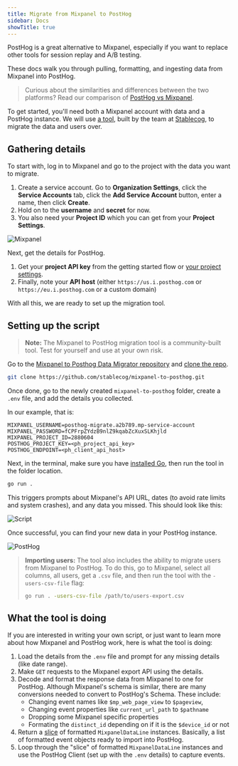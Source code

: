 ```yaml
---
title: Migrate from Mixpanel to PostHog
sidebar: Docs
showTitle: true
---
```



<MigrationWarning />

PostHog is a great alternative to Mixpanel, especially if you want to replace other tools for session replay and A/B testing.

These docs walk you through pulling, formatting, and ingesting data from Mixpanel into PostHog.

> Curious about the similarities and differences between the two platforms? Read our comparison of [PostHog vs Mixpanel](/blog/posthog-vs-mixpanel).

To get started, you'll need both a Mixpanel account with data and a PostHog instance. We will use [a tool](https://github.com/stablecog/mixpanel-to-posthog), built by the team at [Stablecog](https://stablecog.com/), to migrate the data and users over.

## Gathering details

To start with, log in to Mixpanel and go to the project with the data you want to migrate. 

1. Create a service account. Go to **Organization Settings**, click the **Service Accounts** tab, click the **Add Service Account** button, enter a name, then click **Create**.
2. Hold on to the **username** and **secret** for now. 
3. You also need your **Project ID** which you can get from your **Project Settings**.

![Mixpanel](https://res.cloudinary.com/dmukukwp6/image/upload/v1710055416/posthog.com/contents/images/tutorials/mixpanel-to-posthog/mixpanel.png)

Next, get the details for PostHog. 

1. Get your **project API key** from the getting started flow or [your project settings](https://us.posthog.com/settings/project). 
2. Finally, note your **API host** (either `https://us.i.posthog.com` or `https://eu.i.posthog.com` or a custom domain)

With all this, we are ready to set up the migration tool.

## Setting up the script

> **Note:** The Mixpanel to PostHog migration tool is a community-built tool. Test for yourself and use at your own risk.

Go to the [Mixpanel to Posthog Data Migrator repository](https://github.com/stablecog/mixpanel-to-posthog) and [clone the repo](https://docs.github.com/en/repositories/creating-and-managing-repositories/cloning-a-repository). 

```bash
git clone https://github.com/stablecog/mixpanel-to-posthog.git
```

Once done, go to the newly created `mixpanel-to-posthog` folder, create a `.env` file, and add the details you collected.

In our example, that is:
```
MIXPANEL_USERNAME=posthog-migrate.a2b789.mp-service-account
MIXPANEL_PASSWORD=fCPFrpZYdzB9nlZ9kqabZcXuxSLKhjld
MIXPANEL_PROJECT_ID=2880604
POSTHOG_PROJECT_KEY=<ph_project_api_key>
POSTHOG_ENDPOINT=<ph_client_api_host>
```

Next, in the terminal, make sure you have [installed Go](https://go.dev/doc/install), then run the tool in the folder location.

```bash
go run .
```

This triggers prompts about Mixpanel's API URL, dates (to avoid rate limits and system crashes), and any data you missed. This should look like this:

![Script](https://res.cloudinary.com/dmukukwp6/image/upload/v1710055416/posthog.com/contents/images/tutorials/mixpanel-to-posthog/script.png)

Once successful, you can find your new data in your PostHog instance.

![PostHog](https://res.cloudinary.com/dmukukwp6/image/upload/v1710055416/posthog.com/contents/images/tutorials/mixpanel-to-posthog/posthog.png)

> **Importing users:** The tool also includes the ability to migrate users from Mixpanel to PostHog. To do this, go to Mixpanel, select all columns, all users, get a `.csv` file, and then run the tool with the `-users-csv-file` flag:
> ```bash
> go run . -users-csv-file /path/to/users-export.csv
> ```

## What the tool is doing

If you are interested in writing your own script, or just want to learn more about how Mixpanel and PostHog work, here is what the tool is doing:

1. Load the details from the `.env` file and prompt for any missing details (like date range).
2. Make `GET` requests to the Mixpanel export API using the details. 
3. Decode and format the response data from Mixpanel to one for PostHog. Although Mixpanel's schema is similar, there are many conversions needed to convert to PostHog's Schema. These include:
    - Changing event names like `$mp_web_page_view` to `$pageview`, 
    - Changing event properties like `current_url_path` to `$pathname`
    - Dropping some Mixpanel specific properties
    - Formating the `distinct_id` depending on if it is the `$device_id` or not
4. Return a [slice](https://go.dev/tour/moretypes/7) of formatted `MixpanelDataLine` instances. Basically, a list of formatted event objects ready to import into PostHog.
5. Loop through the "slice" of formatted `MixpanelDataLine` instances and use the PostHog Client (set up with the `.env` details) to capture events.